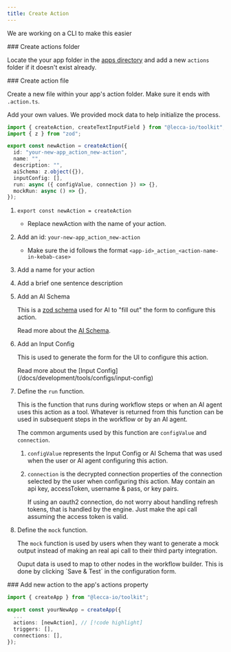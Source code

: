 ```yaml
---
title: Create Action
---
```


<Callout>We are working on a CLI to make this easier</Callout>

<Steps>

<Step>
### Create actions folder

Locate the your app folder in the [apps directory](https://github.com/lecca-digital/lecca-io/tree/main/packages/apps/src/lib/your-new-app) and add a new `actions` folder if it doesn't exist already.

<Files>
  <Folder name="packages" defaultOpen>
    <Folder name="ui" />
    <Folder name="server" />
    <Folder name="toolkit" />
    <Folder name="apps" defaultOpen>
      <Folder name="src" defaultOpen>
        <Folder name="lib" defaultOpen>
          <Folder name="your-new-app" defaultOpen>
            <Folder name="actions" defaultOpen>
              <File name="new-action.action.ts" />
            </Folder>
            <Folder name="connections" />
            <Folder name="triggers" />
            <File name="your-new-app.app.ts" />
          </Folder>
        </Folder>
      </Folder>
    </Folder>
  </Folder>
</Files>

</Step>

<Step>
### Create action file

Create a new file within your app's action folder. Make sure it ends with `.action.ts`.

Add your own values. We provided mock data to help initialize the process.

```ts
import { createAction, createTextInputField } from "@lecca-io/toolkit";
import { z } from "zod";

export const newAction = createAction({
  id: "your-new-app_action_new-action",
  name: "",
  description: "",
  aiSchema: z.object({}),
  inputConfig: [],
  run: async ({ configValue, connection }) => {},
  mockRun: async () => {},
});
```

1. `export const newAction = createAction`

   - Replace newAction with the name of your action.

2. Add an id: `your-new-app_action_new-action`

   - Make sure the id follows the format `<app-id>_action_<action-name-in-kebab-case>`

3. Add a name for your action
4. Add a brief one sentence description
5. Add an AI Schema

   This is a [zod schema](https://zod.dev/) used for AI to "fill out" the form to configure this action.

   <Callout>

   Read more about the [AI Schema](/docs/development/tools/configs/ai-schema).

   </Callout>

6. Add an Input Config

   This is used to generate the form for the UI to configure this action.

   <Callout>
     Read more about the [Input
     Config](/docs/development/tools/configs/input-config)
   </Callout>

7. Define the `run` function.

   This is the function that runs during workflow steps or when an AI agent uses this action as a tool. Whatever is returned from this function can be used in subsequent steps in the workflow or by an AI agent.

   The common arguments used by this function are `configValue` and `connection`.

   1. `configValue` represents the Input Config or AI Schema that was used when the user or AI agent configuring this action.
   2. `connection` is the decrypted connection properties of the connection selected by the user when configuring this action. May contain an api key, accessToken, username & pass, or key pairs.

      <Callout>
        If using an oauth2 connection, do not worry about handling refresh
        tokens, that is handled by the engine. Just make the api call assuming
        the access token is valid.
      </Callout>

8. Define the `mock` function.

   The `mock` function is used by users when they want to generate a mock output instead of making an real api call to their third party integration.

   <Callout>
     Ouput data is used to map to other nodes in the workflow builder. This is
     done by clicking `Save & Test` in the configuration form.
   </Callout>

</Step>

<Step>
### Add new action to the app's actions property

```ts title="your-new-app.app.ts"
import { createApp } from "@lecca-io/toolkit";

export const yourNewApp = createApp({
  ...
  actions: [newAction], // [!code highlight]
  triggers: [],
  connections: [],
});
```

</Step>

</Steps>
